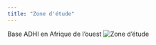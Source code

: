 ```yaml
---
title: "Zone d'étude"
---
```


Base ADHI en Afrique de l'ouest
![Zone d'étude](site_libs/images/carte_de_localisation_base_adhi.jpg)